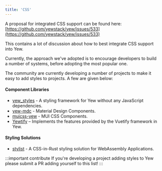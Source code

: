 ```yaml
---
title: 'CSS'
---
```


A proposal for integrated CSS support can be found here:
[https://github.com/yewstack/yew/issues/533](https://github.com/yewstack/yew/issues/533)

This contains a lot of discussion about how to best integrate CSS support into Yew.

Currently, the approach we've adopted is to encourage developers to build a number of systems, before
adopting the most popular one.

The community are currently developing a number of projects to make it easy to add styles to
projects. A few are given below:

#### Component Libraries

- [yew_styles](https://github.com/spielrs/yew_styles) - A styling framework for Yew without any JavaScript dependencies.
- [yew-mdc](https://github.com/Follpvosten/yew-mdc) - Material Design Components.
- [muicss-yew](https://github.com/AlephAlpha/muicss-yew) - MUI CSS Components.
- [Yewtify](https://github.com/yewstack/yewtify) – Implements the features provided by the Vuetify framework in Yew.

#### Styling Solutions

- [stylist](https://github.com/futursolo/stylist-rs) - A CSS-in-Rust styling solution for WebAssembly Applications.

:::important contribute
If you're developing a project adding styles to Yew please submit a PR adding yourself to this list!
:::
